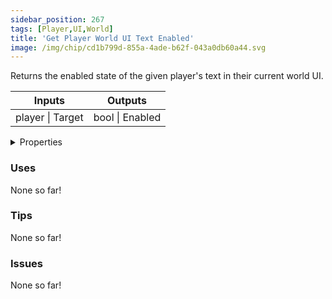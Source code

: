 ```yaml
---
sidebar_position: 267
tags: [Player,UI,World]
title: 'Get Player World UI Text Enabled'
image: /img/chip/cd1b799d-855a-4ade-b62f-043a0db60a44.svg
---
```


Returns the enabled state of the given player's text in their current world UI.



<IChip uuid="cd1b799d-855a-4ade-b62f-043a0db60a44"/>

<table><thead><tr><th>Inputs</th><th>Outputs</th></tr></thead><tbody><tr><td>player | Target</td><td>bool | Enabled</td></tr></tbody></table>

<details>
  <summary>Properties</summary>
  <div>
    <div>
    <table>
      <tbody>
        <tr>
          <td>Is beta required?</td>
          <td>No</td>
        </tr>
        <tr>
          <td>Is chip a trolling risk?</td>
          <td>No</td>
        </tr>
        <tr>
          <td>Is chip a role assignment risk?</td>
          <td>No</td>
        </tr>
        <tr>
          <td>Chip UUID</td>
          <td>cd1b799d-855a-4ade-b62f-043a0db60a44</td>
        </tr>
        <tr>
          <td>Room availability</td>
          <td>Available everywhere</td>
        </tr>
      </tbody>
    </table>
    </div>
  </div>
</details>

### Uses

None so far!

### Tips

None so far!

### Issues

None so far!